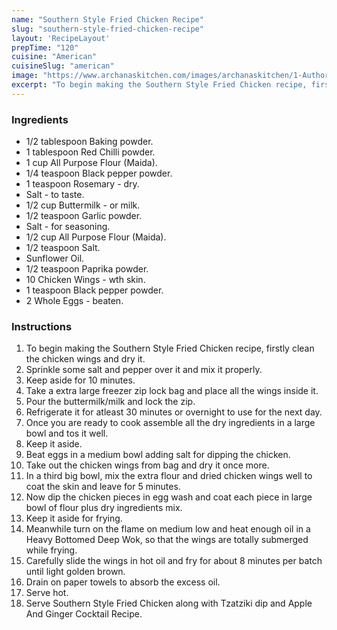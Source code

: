 ---
name: "Southern Style Fried Chicken Recipe"
slug: "southern-style-fried-chicken-recipe"
layout: 'RecipeLayout'
prepTime: "120"
cuisine: "American"
cuisineSlug: "american"
image: "https://www.archanaskitchen.com/images/archanaskitchen/1-Author/ruby_pathak-yahoo.com/SOUTHERN_STYLE_FRIED_CHICKEN_OF_USA.jpg"
excerpt: "To begin making the Southern Style Fried Chicken recipe, firstly clean the chicken wings and dry it"
---

### Ingredients

- 1/2 tablespoon Baking powder.
- 1 tablespoon Red Chilli powder.
- 1 cup All Purpose Flour (Maida).
- 1/4 teaspoon Black pepper powder.
- 1 teaspoon Rosemary - dry.
- Salt - to taste.
- 1/2 cup Buttermilk - or milk.
- 1/2 teaspoon Garlic powder.
- Salt - for seasoning.
- 1/2 cup All Purpose Flour (Maida).
- 1/2 teaspoon Salt.
- Sunflower Oil.
- 1/2 teaspoon Paprika powder.
- 10 Chicken Wings - wth skin.
- 1 teaspoon Black pepper powder.
- 2 Whole Eggs - beaten.

### Instructions

1. To begin making the Southern Style Fried Chicken recipe, firstly clean the chicken wings and dry it.
1. Sprinkle some salt and pepper over it and mix it properly.
1. Keep aside for 10 minutes.
1. Take a extra large freezer zip lock bag and place all the wings inside it.
1. Pour the buttermilk/milk and lock the zip.
1. Refrigerate it for atleast 30 minutes or overnight to use for the next day.
1. Once you are ready to cook assemble all the dry ingredients in a large bowl and tos it well.
1. Keep it aside.
1. Beat eggs in a medium bowl adding salt for dipping the chicken.
1. Take out the chicken wings from bag and dry it once more.
1. In a third big bowl, mix the extra flour and dried chicken wings well to coat the skin and leave for 5 minutes.
1. Now dip the chicken pieces in egg wash and coat each piece in large bowl of flour plus dry ingredients mix.
1. Keep it aside for frying.
1. Meanwhile turn on the flame on medium low and heat enough oil in a Heavy Bottomed Deep  Wok, so that the wings are totally submerged while frying.
1. Carefully slide the wings in hot oil and fry for about 8 minutes per batch until light golden brown.
1. Drain on paper towels to absorb the excess oil.
1. Serve hot.
1. Serve Southern Style Fried Chicken along with Tzatziki dip and Apple And Ginger Cocktail Recipe.
